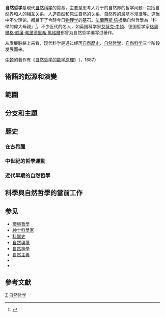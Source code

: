 {{noteTA
|1 = zh-hant:自然史; zh-hans:自然历史;
}}

'''自然哲学'''是現代[[自然科学|自然科学]]的奠基，主要是思考人对于的自然界的哲学问题--包括自然界和人的相互关系、人造自然和原生自然的关系、自然界的最基本规律等。这当中不少理论，都奠下了今時今日[[物理学|物理学]]的基石。[[法蘭西斯·培根|法蘭西斯·培根]]稱自然哲學為「科學的偉大母親」<ref name="Grant2007">{{cite book|author=Edward Grant|title=A History of Natural Philosophy: From the Ancient World to the Nineteenth Century|url=https://archive.org/details/historynaturalph00gran|date=22 January 2007|publisher=Cambridge University Press|isbn=978-1-139-46109-2|pages=[https://archive.org/details/historynaturalph00gran/page/316 316]–}}</ref>{{rp|xxi}}。不少近代的名人，如英国科学家[[艾薩克·牛頓|艾薩克·牛頓]]、德国哲学家[[格奧爾格·威廉·弗里德里希·黑格爾|格奧爾格·威廉·弗里德里希·黑格爾]]都曾为自然哲学编写过著作。

从发展脉络上来看，现代科学是通过经历[[自然歷史|自然歷史]]、[[自然哲學|自然哲學]]、[[自然科学|自然科学]]三个阶段发展而来。

[[艾薩克·牛頓|牛顿]]的著作有《[[自然哲学的数学原理|自然哲学的数学原理]]》（{{lang|la|Philosophiae Naturalis Principia Mathematica}}，1687）

== 術語的起源和演變 ==

== 範圍 ==

== 分支和主題 ==

== 歷史 ==

=== 在古希臘 ===

=== 中世紀的哲學運動 ===

=== 近代早期的自然哲學 ===

== 科學與自然哲學的當前工作 ==

== 参见 ==
* [[環境哲學|環境哲學]]
* [[紳士科學家|紳士科學家]]
* [[科學史|科學史]]
* [[自然環境|自然環境]]
* [[自然神學|自然神學]]
* [[自然主義|自然主義]]
* {{link-en|自然（哲學）|Nature (philosophy)}}
* {{link-en|原科學|Protoscience}}

== 參考文獻 ==
{{Reflist}}{{啟蒙時代}}
{{哲学}}

{{Authority control}}

[[Category:哲学理论|Z]]
[[Category:自然哲学|]]
